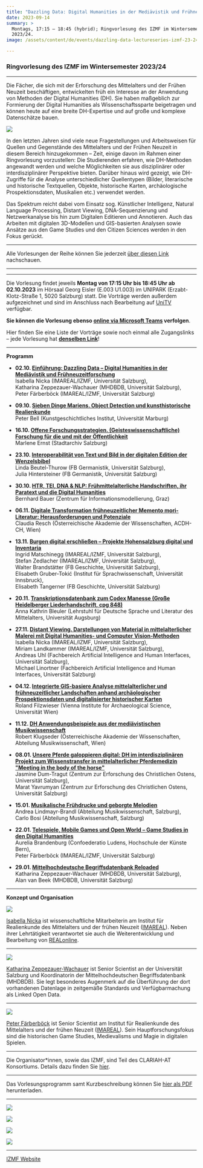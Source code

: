 ```yaml
---
title: "Dazzling Data: Digital Humanities in der Mediävistik und Frühneuzeitforschung"
date: 2023-09-14
summary: >
  Montags, 17:15 – 18:45 (hybrid); Ringvorlesung des IZMF im Wintersemester
  2023/24.
image: /assets/content/de/events/dazzling-data-lectureseries-izmf-23-24/image.jpg

---
```


### Ringvorlesung des IZMF im Wintersemester 2023/24

***

Die Fächer, die sich mit der Erforschung des Mittelalters und der Frühen Neuzeit beschäftigen, entwickelten früh ein Interesse an der Anwendung von Methoden der Digital Humanities (DH). Sie haben maßgeblich zur Formierung der Digital Humanities als Wissenschaftssparte beigetragen und können heute auf eine breite DH-Expertise und auf große und komplexe Datenschätze bauen.

![](/assets/content/de/events/dazzling-data-lectureseries-izmf-23-24/bildschirmfoto-2023-09-14-um-14.41.22.png)

In den letzten Jahren sind viele neue Fragestellungen und Arbeitsweisen für Quellen und Gegenstände des Mittelalters und der Frühen Neuzeit in diesem Bereich hinzugekommen – Zeit, einige davon im Rahmen einer Ringvorlesung vorzustellen: Die Studierenden erfahren, wie DH-Methoden angewandt werden und welche Möglichkeiten sie aus disziplinärer oder interdisziplinärer Perspektive bieten. Darüber hinaus wird gezeigt, wie DH-Zugriffe für die Analyse unterschiedlicher Quellentypen (Bilder, literarische und historische Textquellen, Objekte, historische Karten, archäologische Prospektionsdaten, Musikalien etc.) verwendet werden.

Das Spektrum reicht dabei vom Einsatz sog. Künstlicher Intelligenz, Natural Language Processing, Distant Viewing, DNA-Sequenzierung und Netzwerkanalyse bis hin zum Digitalen Editieren und Annotieren. Auch das Arbeiten mit digitalen 3D-Modellen und GIS-basierten Analysen sowie Ansätze aus den Game Studies und den Citizen Sciences werden in den Fokus gerückt.

***

Alle Vorlesungen der Reihe können Sie jederzeit [über diesen Link](https://www.unitv.org/beitrag.asp?ID=1161) nachschauen.

***

***

Die Vorlesung findet jeweils **Montag von 17:15 Uhr bis 18:45 Uhr ab 02.10.2023** im Hörsaal Georg Eisler (E.003 U1.003) im UNIPARK (Erzabt-Klotz-Straße 1, 5020 Salzburg) statt. Die Vorträge werden außerdem aufgezeichnet und sind im Anschluss nach Bearbeitung auf [UniTV](http://www.unitv.org/) verfügbar.

**Sie können die Vorlesung ebenso [online via Microsoft Teams](https://teams.microsoft.com/l/meetup-join/19%3adi5fPJVt1okogKeC78NisCqxa6Gv2dXPl5l-c59JbzI1%40thread.tacv2/1694526542721?context=%7b%22Tid%22%3a%22158a941a-576e-4e87-993d-b2eab8526e50%22%2c%22Oid%22%3a%22d75a9824-4ec3-48e0-b0ee-43e5e60d6115%22%7d) verfolgen**.

Hier finden Sie eine Liste der Vorträge sowie noch einmal alle Zugangslinks – jede Vorlesung hat [**denselben Link**](https://teams.microsoft.com/l/meetup-join/19%3adi5fPJVt1okogKeC78NisCqxa6Gv2dXPl5l-c59JbzI1%40thread.tacv2/1694526542721?context=%7b%22Tid%22%3a%22158a941a-576e-4e87-993d-b2eab8526e50%22%2c%22Oid%22%3a%22d75a9824-4ec3-48e0-b0ee-43e5e60d6115%22%7d)!

***

**Programm**

* **02.10. [Einführung: Dazzling Data – Digital Humanities in der Mediävistik und Frühneuzeitforschung](https://teams.microsoft.com/l/meetup-join/19%3adi5fPJVt1okogKeC78NisCqxa6Gv2dXPl5l-c59JbzI1%40thread.tacv2/1694526542721?context=%7b%22Tid%22%3a%22158a941a-576e-4e87-993d-b2eab8526e50%22%2c%22Oid%22%3a%22d75a9824-4ec3-48e0-b0ee-43e5e60d6115%22%7d)**\
  Isabella Nicka (IMAREAL/IZMF, Universität Salzburg),\
  Katharina Zeppezauer-Wachauer (MHDBDB, Universität Salzburg),\
  Peter Färberböck (IMAREAL/IZMF, Universität Salzburg)

- **09.10. [Sieben Dinge Mariens. Object Detection und kunsthistorische Realienkunde](https://teams.microsoft.com/l/meetup-join/19%3adi5fPJVt1okogKeC78NisCqxa6Gv2dXPl5l-c59JbzI1%40thread.tacv2/1694526542721?context=%7b%22Tid%22%3a%22158a941a-576e-4e87-993d-b2eab8526e50%22%2c%22Oid%22%3a%22d75a9824-4ec3-48e0-b0ee-43e5e60d6115%22%7d)**\
  Peter Bell (Kunstgeschichtliches Institut, Universität Marburg)

* **16.10. [Offene Forschungsstrategien. (Geisteswissenschaftliche) Forschung für die und mit der Öffentlichkeit](https://teams.microsoft.com/l/meetup-join/19%3adi5fPJVt1okogKeC78NisCqxa6Gv2dXPl5l-c59JbzI1%40thread.tacv2/1694526542721?context=%7b%22Tid%22%3a%22158a941a-576e-4e87-993d-b2eab8526e50%22%2c%22Oid%22%3a%22d75a9824-4ec3-48e0-b0ee-43e5e60d6115%22%7d)**\
  Marlene Ernst (Stadtarchiv Salzburg)

- **23.10. [Interoperabilität von Text und Bild in der digitalen Edition der Wenzelsbibel](https://teams.microsoft.com/l/meetup-join/19%3adi5fPJVt1okogKeC78NisCqxa6Gv2dXPl5l-c59JbzI1%40thread.tacv2/1694526542721?context=%7b%22Tid%22%3a%22158a941a-576e-4e87-993d-b2eab8526e50%22%2c%22Oid%22%3a%22d75a9824-4ec3-48e0-b0ee-43e5e60d6115%22%7d)**\
  Linda Beutel-Thurow (FB Germanistik, Universität Salzburg),\
  Julia Hintersteiner (FB Germanistik, Universität Salzburg)

* **30.10. [HTR, TEI, DNA & NLP: Frühmittelalterliche Handschriften, ihr Paratext und die Digital Humanities](https://teams.microsoft.com/l/meetup-join/19%3adi5fPJVt1okogKeC78NisCqxa6Gv2dXPl5l-c59JbzI1%40thread.tacv2/1694526542721?context=%7b%22Tid%22%3a%22158a941a-576e-4e87-993d-b2eab8526e50%22%2c%22Oid%22%3a%22d75a9824-4ec3-48e0-b0ee-43e5e60d6115%22%7d)**\
  Bernhard Bauer (Zentrum für Informationsmodellierung, Graz)

- **06.11. [Digitale Transformation frühneuzeitlicher Memento mori-Literatur: Herausforderungen und Potenziale](https://teams.microsoft.com/l/meetup-join/19%3adi5fPJVt1okogKeC78NisCqxa6Gv2dXPl5l-c59JbzI1%40thread.tacv2/1694526542721?context=%7b%22Tid%22%3a%22158a941a-576e-4e87-993d-b2eab8526e50%22%2c%22Oid%22%3a%22d75a9824-4ec3-48e0-b0ee-43e5e60d6115%22%7d)**\
  Claudia Resch (Österreichische Akademie der Wissenschaften, ACDH-CH, Wien)

* **13.11. [Burgen digital erschließen – Projekte Hohensalzburg digital und Inventaria](https://teams.microsoft.com/l/meetup-join/19%3adi5fPJVt1okogKeC78NisCqxa6Gv2dXPl5l-c59JbzI1%40thread.tacv2/1694526542721?context=%7b%22Tid%22%3a%22158a941a-576e-4e87-993d-b2eab8526e50%22%2c%22Oid%22%3a%22d75a9824-4ec3-48e0-b0ee-43e5e60d6115%22%7d)**\
  Ingrid Matschinegg (IMAREAL/IZMF, Universität Salzburg),\
  Stefan Zedlacher (IMAREAL/IZMF, Universität Salzburg),\
  Walter Brandstätter (FB Geschichte, Universität Salzburg),\
  Elisabeth Gruber-Tokić (Institut für Sprachwissenschaft, Universität Innsbruck),\
  Elisabeth Tangerner (FB Geschichte, Universität Salzburg)

- **20.11. [Transkriptionsdatenbank zum Codex Manesse (Große Heidelberger Liederhandschrift, cpg 848)](https://teams.microsoft.com/l/meetup-join/19%3adi5fPJVt1okogKeC78NisCqxa6Gv2dXPl5l-c59JbzI1%40thread.tacv2/1694526542721?context=%7b%22Tid%22%3a%22158a941a-576e-4e87-993d-b2eab8526e50%22%2c%22Oid%22%3a%22d75a9824-4ec3-48e0-b0ee-43e5e60d6115%22%7d)**\
  Anna Kathrin Bleuler (Lehrstuhl für Deutsche Sprache und Literatur des Mittelalters, Universität Augsburg)

* **27.11. [Distant Viewing. Darstellungen von Material in mittelalterlicher Malerei mit Digital Humanities- und Computer Vision-Methoden](https://teams.microsoft.com/l/meetup-join/19%3adi5fPJVt1okogKeC78NisCqxa6Gv2dXPl5l-c59JbzI1%40thread.tacv2/1694526542721?context=%7b%22Tid%22%3a%22158a941a-576e-4e87-993d-b2eab8526e50%22%2c%22Oid%22%3a%22d75a9824-4ec3-48e0-b0ee-43e5e60d6115%22%7d)**\
  Isabella Nicka (IMAREAL/IZMF, Universität Salzburg),\
  Miriam Landkammer (IMAREAL/IZMF, Universität Salzburg),\
  Andreas Uhl (Fachbereich Artificial Intelligence and Human Interfaces, Universität Salzburg),\
  Michael Linortner (Fachbereich Artificial Intelligence and Human Interfaces, Universität Salzburg)

- **04.12. [Integrierte GIS-basiere Analyse mittelalterlicher und frühneuzeitlicher Landschaften anhand archäologischer Prospektionsdaten und digitalisierter historischer Karten](https://teams.microsoft.com/l/meetup-join/19%3adi5fPJVt1okogKeC78NisCqxa6Gv2dXPl5l-c59JbzI1%40thread.tacv2/1694526542721?context=%7b%22Tid%22%3a%22158a941a-576e-4e87-993d-b2eab8526e50%22%2c%22Oid%22%3a%22d75a9824-4ec3-48e0-b0ee-43e5e60d6115%22%7d)**\
  Roland Filzwieser (Vienna Institute for Archaeological Science, Universität Wien)

* **11.12. [DH Anwendungsbeispiele aus der mediävistischen Musikwissenschaft](https://teams.microsoft.com/l/meetup-join/19%3adi5fPJVt1okogKeC78NisCqxa6Gv2dXPl5l-c59JbzI1%40thread.tacv2/1694526542721?context=%7b%22Tid%22%3a%22158a941a-576e-4e87-993d-b2eab8526e50%22%2c%22Oid%22%3a%22d75a9824-4ec3-48e0-b0ee-43e5e60d6115%22%7d)**\
  Robert Klugseder (Österreichische Akademie der Wissenschaften, Abteilung Musikwissenschaft, Wien)

- **08.01. [Unsere Pferde galoppieren digital: DH im interdisziplinären Projekt zum Wissenstransfer in mittelalterlicher Pferdemedizin "Meeting in the body of the horse"](https://teams.microsoft.com/l/meetup-join/19%3adi5fPJVt1okogKeC78NisCqxa6Gv2dXPl5l-c59JbzI1%40thread.tacv2/1694526542721?context=%7b%22Tid%22%3a%22158a941a-576e-4e87-993d-b2eab8526e50%22%2c%22Oid%22%3a%22d75a9824-4ec3-48e0-b0ee-43e5e60d6115%22%7d)**\
  Jasmine Dum-Tragut (Zentrum zur Erforschung des Christlichen Ostens, Universität Salzburg),\
  Marat Yavrumyan (Zentrum zur Erforschung des Christlichen Ostens, Universität Salzburg)

* **15.01. [Musikalische Frühdrucke und geborgte Melodien](https://teams.microsoft.com/l/meetup-join/19%3adi5fPJVt1okogKeC78NisCqxa6Gv2dXPl5l-c59JbzI1%40thread.tacv2/1694526542721?context=%7b%22Tid%22%3a%22158a941a-576e-4e87-993d-b2eab8526e50%22%2c%22Oid%22%3a%22d75a9824-4ec3-48e0-b0ee-43e5e60d6115%22%7d)**\
  Andrea Lindmayr-Brandl (Abteilung Musikwissenschaft, Salzburg),\
  Carlo Bosi (Abteilung Musikwissenschaft, Salzburg)

- **22.01. [Telespiele, Mobile Games und Open World – Game Studies in den Digital Humanities](https://teams.microsoft.com/l/meetup-join/19%3adi5fPJVt1okogKeC78NisCqxa6Gv2dXPl5l-c59JbzI1%40thread.tacv2/1694526542721?context=%7b%22Tid%22%3a%22158a941a-576e-4e87-993d-b2eab8526e50%22%2c%22Oid%22%3a%22d75a9824-4ec3-48e0-b0ee-43e5e60d6115%22%7d)**\
  Aurelia Brandenburg (Confoederatio Ludens, Hochschule der Künste Bern),\
  Peter Färberböck (IMAREAL/IZMF, Universität Salzburg)

* **29.01. [Mittelhochdeutsche Begriffsdatenbank Reloaded](https://teams.microsoft.com/l/meetup-join/19%3adi5fPJVt1okogKeC78NisCqxa6Gv2dXPl5l-c59JbzI1%40thread.tacv2/1694526542721?context=%7b%22Tid%22%3a%22158a941a-576e-4e87-993d-b2eab8526e50%22%2c%22Oid%22%3a%22d75a9824-4ec3-48e0-b0ee-43e5e60d6115%22%7d)**\
  Katharina Zeppezauer-Wachauer (MHDBDB, Universität Salzburg),\
  Alan van Beek (MHDBDB, Universität Salzburg)

***

**Konzept und Organisation**

![](/assets/content/de/events/dazzling-data-lectureseries-izmf-23-24/isabella-nicka-plus-1.png)

[Isabella Nicka](mailto:isabella.nicka@plus.ac.at) ist wissenschaftliche Mitarbeiterin am Institut für Realienkunde des Mittelalters und der frühen Neuzeit ([IMAREAL](https://www.imareal.sbg.ac.at/)). Neben ihrer Lehrtätigkeit verantwortet sie auch die Weiterentwicklung und Bearbeitung von [REALonline](https://www.imareal.sbg.ac.at/projekte/realonline/).

***

![](/assets/content/de/events/dazzling-data-lectureseries-izmf-23-24/katharina-zeppezauer-wachauer.png)

[Katharina Zeppezauer-Wachauer](mailto:katharina.wachauer@plus.ac.at) ist Senior Scientist an der Universität Salzburg und Koordinatorin der Mittelhochdeutschen Begriffsdatenbank (MHDBDB). Sie legt besonderes Augenmerk auf die Überführung der dort vorhandenen Datenlage in zeitgemäße Standards und Verfügbarmachung als Linked Open Data.

***

![](/assets/content/de/events/dazzling-data-lectureseries-izmf-23-24/peter-farberbock.png)

[Peter Färberböck](mailto:peter.faerberboeck@plus.ac.at) ist Senior Scientist am Institut für Realienkunde des Mittelalters und der frühen Neuzeit ([IMAREAL](https://www.imareal.sbg.ac.at/)). Sein Hauptforschungsfokus sind die historischen Game Studies, Medievalisms und Magie in digitalen Spielen.

***

Die Organisator\*innen, sowie das IZMF, sind Teil des CLARIAH-AT Konsortiums. Details dazu finden Sie [hier](/de/consortium/university-of-salzburg/).

***

Das Vorlesungsprogramm samt Kurzbeschreibung können Sie [hier als PDF](https://izmf-salzburg.at/wp-content/uploads/2023/09/Dazzling-Data_GS.pdf) herunterladen.

***

![](/assets/content/de/events/dazzling-data-lectureseries-izmf-23-24/logo-zentrum-mittelalter-und-fruhneuzeit-1024x256.png)

![](/assets/content/de/events/dazzling-data-lectureseries-izmf-23-24/clariah-at-logo-transparent-1024x415.png)

![](/assets/content/de/events/dazzling-data-lectureseries-izmf-23-24/logo_imareal_600x140.png)

![](/assets/content/de/events/dazzling-data-lectureseries-izmf-23-24/mhdbdblogowebtransp-1.gif)

***

[IZMF Website](https://izmf-salzburg.at/2023/09/12/ringvorlesung-2023-24-dazzling-data/)

